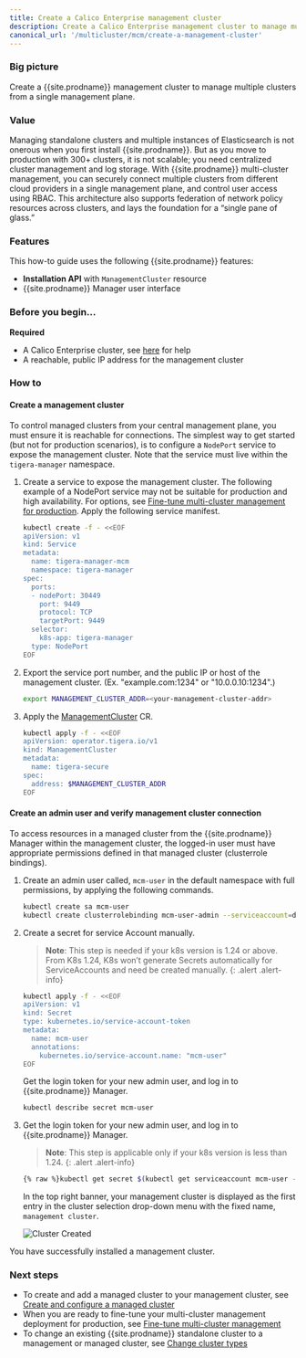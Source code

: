 ```yaml
---
title: Create a Calico Enterprise management cluster
description: Create a Calico Enterprise management cluster to manage multiple clusters from a single management plane.
canonical_url: '/multicluster/mcm/create-a-management-cluster'
---
```


### Big picture

Create a {{site.prodname}} management cluster to manage multiple clusters from a single management plane.

### Value

Managing standalone clusters and multiple instances of Elasticsearch is not onerous when you first install {{site.prodname}}. But as you move to production with 300+ clusters, it is not scalable; you need centralized cluster management and log storage. With {{site.prodname}} multi-cluster management, you can securely connect multiple clusters from different cloud providers in a single management plane, and control user access using RBAC. This architecture also supports federation of network policy resources across clusters, and lays the foundation for a “single pane of glass.” 

### Features

This how-to guide uses the following {{site.prodname}} features:

- **Installation API** with `ManagementCluster` resource
- {{site.prodname}} Manager user interface

### Before you begin...

**Required**

- A Calico Enterprise cluster, see [here]({{site.baseurl}}/getting-started/install-on-clusters) for help
- A reachable, public IP address for the management cluster 

### How to

#### Create a management cluster
To control managed clusters from your central management plane, you must ensure it is reachable for connections. The simplest way to get started (but not for production scenarios), is to configure a `NodePort` service to expose the management cluster. Note that the service must live within the `tigera-manager` namespace.

1.  Create a service to expose the management cluster.
    The following example of a NodePort service may not be suitable for production and high availability. For options, see [Fine-tune multi-cluster management for production]({{site.baseurl}}/multicluster/mcm/fine-tune-deployment).
    Apply the following service manifest.

    ```bash
    kubectl create -f - <<EOF
    apiVersion: v1
    kind: Service
    metadata:
      name: tigera-manager-mcm
      namespace: tigera-manager
    spec:
      ports:
      - nodePort: 30449
        port: 9449
        protocol: TCP
        targetPort: 9449
      selector:
        k8s-app: tigera-manager
      type: NodePort
    EOF
    ```

1. Export the service port number, and the public IP or host of the management cluster. (Ex. "example.com:1234" or "10.0.0.10:1234".)
   ```bash
   export MANAGEMENT_CLUSTER_ADDR=<your-management-cluster-addr>
   ```
1. Apply the [ManagementCluster]({{site.baseurl}}/reference/installation/api#operator.tigera.io/v1.ManagementCluster) CR.

   ```bash
   kubectl apply -f - <<EOF
   apiVersion: operator.tigera.io/v1
   kind: ManagementCluster
   metadata:
     name: tigera-secure
   spec:
     address: $MANAGEMENT_CLUSTER_ADDR
   EOF
   ```

#### Create an admin user and verify management cluster connection

To access resources in a managed cluster from the {{site.prodname}} Manager within the management cluster, the logged-in user must have appropriate permissions defined in that managed cluster (clusterrole bindings).

1. Create an admin user called, `mcm-user` in the default namespace with full permissions, by applying the following commands.

   ```bash
   kubectl create sa mcm-user
   kubectl create clusterrolebinding mcm-user-admin --serviceaccount=default:mcm-user --clusterrole=tigera-network-admin
   ```

1. Create a secret for service Account manually.

   >**Note**: This step is needed if your k8s version is 1.24 or above. From K8s 1.24, K8s won’t generate Secrets automatically for ServiceAccounts and need be created manually.
   {: .alert .alert-info}
   ```bash
   kubectl apply -f - <<EOF
   apiVersion: v1
   kind: Secret
   type: kubernetes.io/service-account-token
   metadata:
     name: mcm-user
     annotations:
       kubernetes.io/service-account.name: "mcm-user"
   EOF
   ```
   Get the login token for your new admin user, and log in to {{site.prodname}} Manager.

    ```bash
    kubectl describe secret mcm-user
    ```

1. Get the login token for your new admin user, and log in to {{site.prodname}} Manager.

    >**Note**: This step is applicable only if your k8s version is less than 1.24.
   {: .alert .alert-info}

   ```bash
   {% raw %}kubectl get secret $(kubectl get serviceaccount mcm-user -o jsonpath='{range .secrets[*]}{.name}{"\n"}{end}' | grep token) -o go-template='{{.data.token | base64decode}}' && echo{% endraw %}
   ```
   In the top right banner, your management cluster is displayed as the first entry in the cluster selection drop-down menu with the fixed name, `management cluster`.

   ![Cluster Created]({{site.baseurl}}/images/mcm/mcm-management-cluster.png)

You have successfully installed a management cluster.

### Next steps

- To create and add a managed cluster to your management cluster, see [Create and configure a managed cluster]({{site.baseurl}}/multicluster/mcm/create-a-managed-cluster)
- When you are ready to fine-tune your multi-cluster management deployment for production, see [Fine-tune multi-cluster management]({{site.baseurl}}/multicluster/mcm/fine-tune-deployment)
- To change an existing {{site.prodname}} standalone cluster to a management or managed cluster, see [Change cluster types]({{site.baseurl}}/multicluster/mcm/change-cluster-type)
